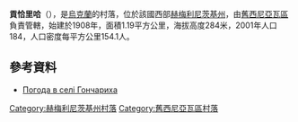 {{coord|49|40|39|N|27|44|31|E|scale:100000|display=title}}

'''貢恰里哈'''（{{lang-uk|Гончариха}}），是[[烏克蘭|烏克蘭]]的村落，位於該國西部[[赫梅利尼茨基州|赫梅利尼茨基州]]，由[[舊西尼亞瓦區|舊西尼亞瓦區]]負責管轄，始建於1908年，面積1.19平方公里，海拔高度284米，2001年人口184，人口密度每平方公里154.1人。

==參考資料==
* [http://weather.in.ua/ua/hmel'nickaja/5476 Погода в селі Гончариха]{{Wayback|url=http://weather.in.ua/ua/hmel%27nickaja/5476 |date=20170107042331 }}

{{DEFAULTSORT:Гончариха}}
[[Category:赫梅利尼茨基州村落|Category:赫梅利尼茨基州村落]]
[[Category:舊西尼亞瓦區村落|Category:舊西尼亞瓦區村落]]


{{Khmelnytskyi-geo-stub}}